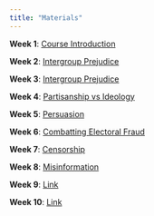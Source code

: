 ```yaml
---
title: "Materials"
---
```


**Week 1**: [Course Introduction](materials/week_1.qmd)

**Week 2**: [Intergroup Prejudice](materials/week_2.qmd)

**Week 3**: [Intergroup Prejudice](materials/week_3.qmd)

**Week 4**: [Partisanship vs Ideology](materials/week_4.qmd)

**Week 5**: [Persuasion](materials/week_5.qmd)

**Week 6**: [Combatting Electoral Fraud](materials/week_6.qmd)

**Week 7**: [Censorship](materials/week_7.qmd)

**Week 8**: [Misinformation](materials/week_8.qmd)

**Week 9**: [Link](materials/week_9.qmd)

**Week 10**: [Link](materials/week_10.qmd)
